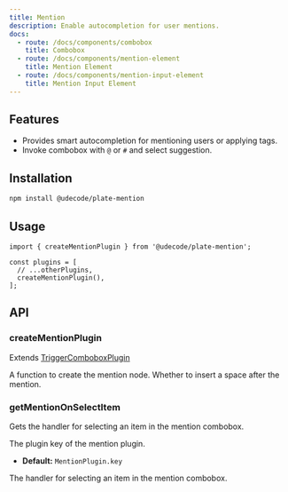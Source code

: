 ```yaml
---
title: Mention
description: Enable autocompletion for user mentions.
docs:
  - route: /docs/components/combobox
    title: Combobox
  - route: /docs/components/mention-element
    title: Mention Element
  - route: /docs/components/mention-input-element
    title: Mention Input Element
---
```


<ComponentPreview name="playground-demo" id="mention" />

<PackageInfo>

## Features

- Provides smart autocompletion for mentioning users or applying tags.
- Invoke combobox with `@` or `#` and select suggestion.

</PackageInfo>

## Installation

```bash
npm install @udecode/plate-mention
```

## Usage

```tsx
import { createMentionPlugin } from '@udecode/plate-mention';

const plugins = [
  // ...otherPlugins,
  createMentionPlugin(),
];
```

## API

### createMentionPlugin

Extends [TriggerComboboxPlugin](/docs/combobox#options)

<APIOptions>
<APIItem name="createMentionNode" type="(item: TComboboxItem<TData>, meta: CreateMentionNodeMeta) => TNodeProps<TMentionElement>" optional>
  A function to create the mention node.
</APIItem>

<APIItem name="insertSpaceAfterMention" type="boolean" optional>
  Whether to insert a space after the mention.
</APIItem>
</APIOptions>

### getMentionOnSelectItem

Gets the handler for selecting an item in the mention combobox.

<APIParameters>
<APIItem name="options" type="object" optional>
<APISubList>
<APISubListItem parent="options" name="key" type="string" optional>
The plugin key of the mention plugin.

- **Default:** `MentionPlugin.key`

</APISubListItem>
</APISubList>
</APIItem>
</APIParameters>

<APIReturns>
  <APIItem type="MentionOnSelectItem">
    The handler for selecting an item in the mention combobox.
  </APIItem>
</APIReturns>
